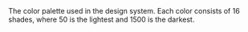 

<Meta title="Colors" />
<Title>Colors</Title>
The color palette used in the design system. Each color consists of 16 shades,
where 50 is the lightest and 1500 is the darkest.
<ColorPalette />
